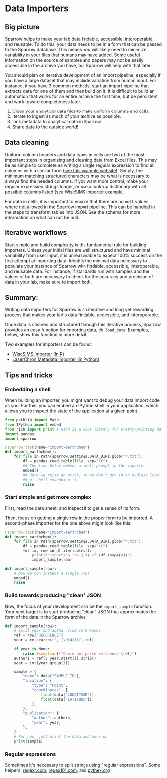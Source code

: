 
# Data Importers

## Big picture

Sparrow helps to make your lab data findable, accessible,
interoperable, and reusable. To do this, your data needs to
be in a form that can be passed to the Sparrow database.
This means you will likely need to minimize variability in
your files that humans may have added. Some useful information
on the source of samples and papers may not be easily
accessible in the archive you have, but Sparrow will help with that later.

You should plan on iterative development of an import pipeline,
especially if you have a large dataset that may include variation
from human input. For instance, if you have 3 common methods, start
an import pipeline that extracts data for one of them and then build on it.
It is difficult to build an automation that works for an entire archive
the first time, but be persistent and work toward completeness later.

1. Clean your analytical data files to make uniform columns and cells.
2. Iterate to ingest as much of your archive as possible.
3. Link metadata to analytical data in Sparrow.
4. Share data to the outside world!

## Data cleaning

Uniform column headers and data types in cells are two of the most important
steps in organizing and cleaning data from Excel files. This may be as simple
to complete as writing a single regular expression to find all columns with a
similar form \([see this example website](https://regexr.com/)\). Simply,
the minimum matching structured characters may be what is necessary to always
find the needed columns. If you want more control, make your regular expression
strings longer, or use a look-up dictionary with all possible columns
listed \(see [WiscSIMS importer example](/docs/getting-started/wiscsims-example).

For data in cells, it is important to ensure that there are no `null` values
where not allowed in the Sparrow import pipeline. This can be handled in the
steps to transform tables into JSON. See the schema for more information on what can not be null.

## Iterative workflows

Start simple and build complexity is the fundamental rule for building importers.
Unless your initial files are well structured and have minimal variability from
user input, it is unreasonable to expect 100% success on the first attempt at importing
data. Identify the minimal data necessary to populate your instance of Sparrow with
findable, accessible, interoperable, and reusable data. For instance, if standards
run with samples and the values of both are necessary to check for the accuracy
and precision of data in your lab, make sure to import both.

## Summary:

Writing data importers for Sparrow is an iterative and long yet rewarding process that makes
your lab's data findable, accessible, and interoperable.

Once data is cleaned and structured through this iterative process, Sparrow provides an easy
function for importing data, `db.load_data`. Examples, below, show this function in more detail.

Two examples for importers can be found:

- [WiscSIMS importer (in R)](/docs/getting-started/wiscsims-example)
- [LaserChron Metadata Importer (in Python)](/docs/getting-started/metadata-importer)

## Tips and tricks

### Embedding a shell

When building an importer, you might want to debug your data import code as you.
For this, you can embed an IPython shell in your application, which allows you to
inspect the state of the application at a given point.

```python
from pathlib import Path
from IPython import embed
from rich import print # Rich is a nice library for pretty-printing data
import pandas
import sparrow

@sparrow.task(name="import-earthchem")
def import_earthchem():
    for file in Path(sparrow.settings.DATA_DIR).glob("*.txt"):
        df = pandas.read_table(file, sep="\t")
        ## The line below embeds a shell prompt in the importer
        embed()
        ## Here we raise an error, so we don't get in an endless loop
        ## of shell embedding :)
        raise

```

### Start simple and get more complex

First, read the data sheet, and inspect it to get a sense of its form.

Then, focus on getting a single row in the proper form to be imported.
A second-phase importer for the one above might look like this:

```python
@sparrow.task(name="import-earthchem")
def import_earthchem():
    for file in Path(sparrow.settings.DATA_DIR).glob("*.txt"):
        df = pandas.read_table(file, sep="\t")
        for ix, row in df.itertuples():
            print(f"Importing row {ix} of {df.shape[0]}")
            import_sample(row)

def import_sample(row):
    # Now we can inspect a single row!
    embed()
    raise
```

### Build towards producing "clean" JSON

Now, the focus of your development can be the `import_sample` function.
Your next target is to start producing "clean" JSON that approximates
the form of the data in the Sparrow archive.

```python
def import_sample(row):
    # Split year and author from references
    ref = row["REFERENCE"]
    year = re.search(r", (\d{4})$", ref)

    if year is None:
        raise Exception(f"Could not parse reference {ref}")
    authors = ref[: year.start()].strip()
    year = int(year.group(1))

    sample = {
        "name": data["SAMPLE ID"],
        "location": {
            "type": "Point",
            "coordinates": [
                float(data["LONGITUDE"]),
                float(data["LATITUDE"]),
            ],
        },
        "publication": {
            "author": authors,
            "year": year,
        },
    }
    # For now, just print the data and move on
    print(sample)
```

### Regular expressions

Sometimes it's necessary to split strings using "regular expressions".
Some helpers: [regexr.com](https://regexr.com/), [regex101.com](https://regex101.com), and [pythex.org](https://pythex.org/)

